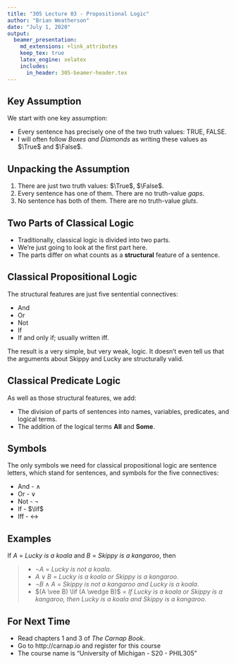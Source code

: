 ```yaml
---
title: "305 Lecture 03 - Propositional Logic"
author: "Brian Weatherson"
date: "July 1, 2020"
output: 
  beamer_presentation:
    md_extensions: +link_attributes
    keep_tex: true
    latex_engine: xelatex
    includes:
      in_header: 305-beamer-header.tex
---
```


## Key Assumption

We start with one key assumption:

- Every sentence has precisely one of the two truth values: TRUE, FALSE.
- I will often follow _Boxes and Diamonds_ as writing these values as $\True$ and $\False$.

## Unpacking the Assumption

1. There are just two truth values: $\True$, $\False$.  
2. Every sentence has one of them. There are no truth-value *gaps*. 
3. No sentence has both of them. There are no truth-value *gluts*.

## Two Parts of Classical Logic

- Traditionally, classical logic is divided into two parts. 
- We're just going to look at the first part here.
- The parts differ on what counts as a **structural** feature of a sentence.

## Classical Propositional Logic

The structural features are just five sentential connectives:

- And
- Or
- Not
- If
- If and only if; usually written iff.

The result is a very simple, but very weak, logic. It doesn't even tell us that the arguments about Skippy and Lucky are structurally valid.

## Classical Predicate Logic

As well as those structural features, we add:

- The division of parts of sentences into names, variables, predicates, and logical terms.
- The addition of the logical terms **All** and **Some**.

## Symbols

The only symbols we need for classical propositional logic are sentence letters, which stand for sentences, and symbols for the five connectives:

- And - $\wedge$
- Or - $\vee$
- Not - $\neg$
- If - $\lif$
- Iff - $\leftrightarrow$

## Examples

If $A$ = _Lucky is a koala_ and $B$ = _Skippy is a kangaroo_, then

> - $\neg A$ = _Lucky is not a koala_.
> - $A \vee B$ = _Lucky is a koala or Skippy is a kangaroo_.
> - $\neg B \wedge A$ = _Skippy is not a kangaroo and Lucky is a koala_.
> - $(A \vee B) \lif (A \wedge B)$ = _If Lucky is a koala or Skippy is a kangaroo, then Lucky is a koala and Skippy is a kangaroo_.

## For Next Time

- Read chapters 1 and 3 of _The Carnap Book_.
- Go to http://carnap.io and register for this course
- The course name is "University of Michigan - S20 - PHIL305"